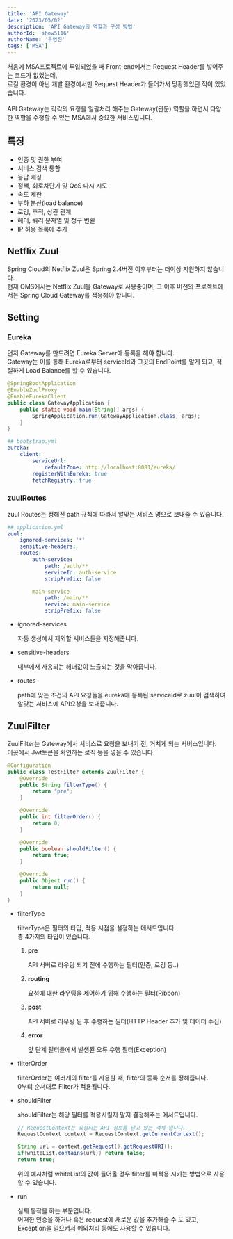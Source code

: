 ```yaml
---
title: 'API Gateway'
date: '2023/05/02'
description: 'API Gateway의 역할과 구성 방법'
authorId: 'show5116'
authorName: '유영진'
tags: ['MSA']
---
```


처음에 MSA프로젝트에 투입되었을 때 Front-end에서는 Request Header를 넣어주는 코드가 없었는데,<br/>
로컬 환경이 아닌 개발 환경에서만 Request Header가 들어가서 당황했었던 적이 있었습니다.<br/><br/>
API Gateway는 각각의 요청을 일괄처리 해주는 Gateway(관문) 역할을 하면서 다양한 역할을 수행할 수 있는 MSA에서 중요한 서비스입니다.<br/>

## 특징

-	인증 및 권한 부여
-	서비스 검색 통합
-	응답 캐싱
-	정책, 회로차단기 및 QoS 다시 시도
-	속도 제한
-	부하 분산(load balance)
-	로깅, 추적, 상관 관계
-	헤더, 쿼리 문자열 및 청구 변환
-	IP 허용 목록에 추가

## Netflix Zuul

Spring Cloud의 Netflix Zuul은 Spring 2.4버전 이후부터는 더이상 지원하지 않습니다.<br/>
현재 OMS에서는 Netflix Zuul을 Gateway로 사용중이며, 그 이후 버전의 프로젝트에서는 Spring Cloud Gateway를 적용해야 합니다.

## Setting

### Eureka

먼저 Gateway를 만드려면 Eureka Server에 등록을 해야 합니다.<br/>
Gateway는 이를 통해 Eureka로부터 serviceId와 그곳의 EndPoint를 알게 되고,
적절하게 Load Balance를 할 수 있습니다.

```java
@SpringBootApplication
@EnableZuulProxy
@EnableEurekaClient
public class GatewayApplication {
	public static void main(String[] args) {
		SpringApplication.run(GatewayApplication.class, args);
	}
}
```

```yml
## bootstrap.yml
eureka:
	client:
		serviceUrl:
			defaultZone: http://localhost:8081/eureka/
		registerWithEureka: true
		fetchRegistry: true
```

### zuulRoutes

zuul Routes는 정해진 path 규칙에 따라서 알맞는 서비스 명으로 보내줄 수 있습니다.

```yml
## application.yml
zuul:
	ignored-services: '*'
	sensitive-headers:
	routes:
		auth-service:
			path: /auth/**
			serviceId: auth-service
			stripPrefix: false

		main-service
			path: /main/**
			service: main-service
			stripPrefix: false
```

-	ignored-services

	자동 생성에서 제외할 서비스들을 지정해줍니다.

-	sensitive-headers

	내부에서 사용되는 헤더값이 노출되는 것을 막아줍니다.

-	routes

	path에 맞는 조건의 API 요청들을 eureka에 등록된 serviceId로 zuul이 검색하여 알맞는 서비스에 API요청을 보내줍니다.

## ZuulFilter

ZuulFilter는 Gateway에서 서비스로 요청을 보내기 전, 거치게 되는 서비스입니다.<br/>
이곳에서 Jwt토큰을 확인하는 로직 등을 넣을 수 있습니다.

```java
@Configuration
public class TestFilter extends ZuulFilter {
	@Override
	public String filterType() {
		return "pre";
	}

	@Override
	public int filterOrder() {
		return 0;
	}

	@Override
	public boolean shouldFilter() {
		return true;
	}

	@Override
	public Object run() {
		return null;
	}
}
```

-	filterType

	filterType은 필터의 타입, 적용 시점을 설정하는 메서드입니다.<br/>
	총 4가지의 타입이 있습니다.

	1.	**pre**

		API 서버로 라우팅 되기 전에 수행하는 필터(인증, 로깅 등..)

	2.	**routing**

		요청에 대한 라우팅을 제어하기 위해 수행하는 필터(Ribbon)

	3.	**post**

		API 서버로 라우팅 된 후 수행하는 필터(HTTP Header 추가 및 데이터 수집)

	4.	**error**

		앞 단계 필터들에서 발생된 오류 수행 필터(Exception)

-	filterOrder

	filterOrder는 여러개의 filter를 사용할 때, filter의 등록 순서를 정해줍니다.<br/>
	0부터 순서대로 Filter가 적용됩니다.

-	shouldFilter

	shouldFilter는 해당 필터를 적용시킬지 말지 결정해주는 메서드입니다.

	```java
	// RequestContext는 요청되는 API 정보를 담고 있는 객체 입니다.
	RequestContext context = RequestContext.getCurrentContext();

	String url = context.getRequest().getRequestURI();
	if(whiteList.contains(url)) return false;
	return true;
	```

	위의 예시처럼 whiteList의 값이 들어올 경우 filter를 미적용 시키는 방법으로 사용할 수 있습니다.

-	run

	실제 동작을 하는 부분입니다.<br/>
	어떠한 인증을 하거나 혹은 request에 새로운 값을 추가해줄 수 도 있고, Exception을 일으켜서 예외처리 등에도 사용할 수 있습니다.
